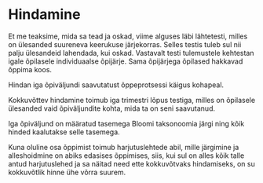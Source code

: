# Hindamine

Et me teaksime, mida sa tead ja oskad, viime alguses läbi lähtetesti, milles on ülesanded suureneva keerukuse järjekorras. Selles testis tuleb sul nii palju ülesandeid lahendada, kui oskad. Vastavalt testi tulemustele kehtestan igale õpilasele individuaalse õpijärje. Sama õpijärjega õpilased hakkavad õppima koos.

Hindan iga õpiväljundi saavutatust õppeprotsessi käigus kohapeal.

Kokkuvõttev hindamine toimub iga trimestri lõpus testiga, milles on õpilasele ülesanded vaid õpiväljundite kohta, mida ta on seni saavutanud.

Iga õpiväljund on määratud tasemega Bloomi taksonoomia järgi ning kõik hinded kaalutakse selle tasemega.

Kuna oluline osa õppimist toimub harjutuslehtede abil, mille järgimine ja alleshoidmine on abiks edasises õppimises, siis, kui sul on alles kõik talle antud harjutuslehed ja sa näitad need ette kokkuvõtvaks hindamiseks, on su kokkuvõtlik hinne ühe võrra suurem.
